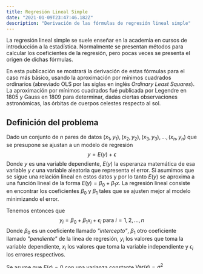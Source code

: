 ```yaml
---
title: Regresión Lineal Simple 
date: "2021-01-09T23:47:46.182Z"
description: "Derivación de las fórmulas de regresión lineal simple"
---
```

La regresión lineal simple se suele enseñar en la academia en cursos de introducción a la estadística.
Normalmente se presentan métodos para calcular los coeficientes de la regresión, pero pocas veces se presenta
el origen de dichas fórmulas.

En esta publicación se mostrará la derivación de estas fórmulas para el caso más básico, usando la aproximación
por mínimos cuadrados ordinarios (abreviado OLS por las siglas en inglés *Ordinary Least Squares*). 
La aproximación por mínimos cuadrados fué publicada por Legendre en 1805 y Gauss en 1809 para determinar, dadas
ciertas observaciones astronómicas, las órbitas de cuerpos celestes respecto al sol.

## Definición del problema

Dado un conjunto de $n$ pares de datos $(x_1,y_1),(x_2,y_2),(x_3,y_3),...,(x_n,y_n)$ que se presupone se ajustan a
un modelo de regresión
$$
y =  E(y) + \epsilon
$$
Donde $y$ es una variable dependiente, $E(y)$ la esperanza matemática de esa variable y $\epsilon$ una
variable aleatoria que representa el error. Si asumimos que se sigue una relación lineal en estos datos y por lo tanto
$E(y)$ se aproxima a una función lineal de la forma $E(y) = \beta_0 + \beta_1 x$. La regresión lineal consiste en
encontrar los coeficientes $\beta_0$ y $\beta_1$ tales que se ajusten mejor al modelo minimizando el error.

Tenemos entonces que
$$
y_i = \beta_0 + \beta_1 x_i + \epsilon_i \text{ para } i = 1,2,...,n
$$
Donde $\beta_0$ es un coeficiente llamado *"intercepto"*, $\beta_1$ otro coeficiente llamado *"pendiente"* de la
linea de regresión, $y_i$ los valores que toma la variable dependiente, $x_i$ los valores que toma la variable
independiente y $\epsilon_i$ los errores respectivos.

Se asume que $E(\epsilon) = 0$ con una varianza constante $\text{Var}(\epsilon)=\sigma^2$.
## Fórmulas para hayar los coeficientes
En la literatura se pueden encontrar las siguientes fórmulas para obtener los coeficientes aplicando 
minimos cuadrados ordinarios

$$
\boxed{
\begin{aligned}
\beta_1 &= \frac{\sum_{i=1}^{n}(x_i-\bar{x})(y_i-\bar{y})}{\sum_{i=1}^{n}(x_i-\bar{x})^2} \\
\beta_0 &= \bar{y}-\beta_1\bar{x}
\end{aligned}}
$$

donde $\bar{x}$ y $\bar{y}$, representan los promedios de $x_i$ y $y_i$ respectivamente, i.e.

$$
\bar{x} = \frac{\sum_{i=1}^{n}x_i}{n},\text{ }
\bar{y} = \frac{\sum_{i=1}^{n}y_i}{n} 
$$
## Derivación de las fórmulas
Existen diferentes maneras de llegar a este resultado. En este caso usaremos el cálculo y en otra publicación se
presentará una generalización usando el álgebra lineal.

Como estamos asumiendo que los datos se ajustan a un modelo de regresión tenemos que el error está dado por

$$
\epsilon = y - E(y)
$$

por simplicidad denotaremos a $\widehat{y} = E(y)$ por lo que $\epsilon = y-\widehat{y}$, es decir
$$
\epsilon_i = y_i - \widehat{y}_i = y_i - (\beta_0 + \beta_i x_i), \forall i \in \{1, ..., n\}
$$

Podríamos entonces tratar de hayar los valores de $\beta_0$ y $\beta_1$ que minimizen la suma de estos errores. Sin
embargo como el valor esperado de los errores es 0, i.e. $E(\epsilon_i)=0$ y $\text{Var}(\epsilon)=\sigma^2$, para
todo $i \in \{1,...,n\}$, los errores podrían tomar valores tanto negativos como postivos, por lo que
simplemente sumar no funcionaría. Podríamos en su lugar optar por minimizar la suma de los valores absolutos de estos
errores en su lugar, sin embargo, aún tendríamos problemas, ya que su manipulación algebráica se complicaría. Por
esta razón se opta mas bien por minimizar la suma de los cuadrados del error, a esto se le conoce como
*minimos cuadrados ordinarios* (en inglés *Ordinary Least Squeares* abreviado OLS) y se describe así

$$
\text{Encontrar }\underset{\beta_0,\beta_1}{\min} Q(\beta_0,\beta1), \text{ para }
\underset{\beta_0,\beta_1}{\min} Q(\beta_0,\beta1)
= \sum_{i=1}^{n}\epsilon_i^2 = \sum_{i=1}^{n}(y_i-\widehat{y}_i)^2
$$

Podemos entonces usar el [teorema de fermat para puntos estacionarios](https://en.wikipedia.org/w/index.php?title=Fermat's_theorem_(stationary_points)&oldid=980603861)
respecto de $\beta_0$ y $\beta_1$. Dicho teorema nos dice que si una funcion tiene un *extremum* local o punto crítico,
entonces ese punto se haya cuando la derivada de esa función es 0. Aunque no se demuestra en esta publicación, sabemos
que siempre existe solo un extremum y este es mínimo o *minimum* global para este problema, ya que este es un problema
de [optimización convexa](https://en.wikipedia.org/w/index.php?title=Convex_optimization&oldid=1000262013).
Por el momento se tendrá que asumir este hecho como verdadero, en una siguiente publicación compartiré la demostración.

Dado que $ \sum_{i=1}^{n}(y_i-\widehat{y}_i)^2 = \sum_{i=1}^{n}(y_i - \beta_0 - \beta_1 x)^2 $ usando el teorema de
fermat para puntos estacionarios para $\beta_0$ y $\beta_1$ respectivamente obtendremos los mínimos resolviendo el
sistema de ecuaciones

$$
\begin{aligned}
\frac{\partial}{\partial \beta_0} \sum_{i=1}^{n}(y_i - \beta_0 - \beta_1 x_i)^2 &= 0 \\
\frac{\partial}{\partial \beta_1} \sum_{i=1}^{n}(y_i - \beta_0 - \beta_1 x_i)^2 &= 0
\end{aligned}
$$

Dado que

$$
\begin{aligned}
\frac{\partial}{\partial \beta_0} \sum_{i=1}^{n}(y_i - \beta_0 - \beta_1 x_i)^2
&= \sum_{i=1}^{n} \frac{\partial}{\partial \beta_0}(y_i - \beta_0 - \beta_1 x_i)^2 \\
&= \sum_{i=1}^{n} 2(y_i-\beta_o - \beta_1 x_i)(-1) \\
&= -2 \sum_{i=1}^{n} (y_i-\beta_o - \beta_1 x_i) \\
\end{aligned}
$$

y que

$$
\begin{aligned}
\frac{\partial}{\partial \beta_1} \sum_{i=1}^{n}(y_i - \beta_0 - \beta_1 x_i)^2
&= \sum_{i=1}^{n} \frac{\partial}{\partial \beta_1}(y_i - \beta_0 - \beta_1 x_i)^2 \\
&= \sum_{i=1}^{n} 2(y_i-\beta_o - \beta_1 x_i)(-x_i) \\
&= -2 \sum_{i=1}^{n} x_i(y_i-\beta_o - \beta_1 x_i)
\end{aligned}
$$

El problema se reduce a resolver el sistema de ecuaciones

$$
\begin{aligned}
-2 \sum_{i=1}^{n} (y_i-\beta_o - \beta_1 x) &= 0 \\
-2 \sum_{i=1}^{n} x_i(y_i-\beta_o - \beta_1 x_i) &= 0
\end{aligned}
$$

Note que si en ambas ecuaciones dividimos ambas partes por $-2$ obtendríamos el sistema

$$
\begin{aligned}
\sum_{i=1}^{n} (y_i-\beta_o - \beta_1 x_i) &= 0 \\
\sum_{i=1}^{n} x_i(y_i-\beta_o - \beta_1 x_i) &= 0
\end{aligned}
$$

De la primera ecuación obtenemos
$$
\begin{aligned}
\sum_{i=1}^{n} (y_i-\beta_o - \beta_1 x_i) &= 0 \\
\sum_{i=1}^{n} y_i - \sum_{i=1}^{n} \beta_o - \sum_{i=1}^{n} \beta_1 x_i &= 0 \\
\sum_{i=1}^{n} y_i - \beta_o \sum_{i=1}^{n}(1)  - \beta_1 \sum_{i=1}^{n} x_i &= 0 \\
\sum_{i=1}^{n} y_i - n \beta_o  - \beta_1 \sum_{i=1}^{n} x_i &= 0 \\
\end{aligned}
$$
y resolviendo para $\beta_0$ obtenemos

$$
\begin{aligned}
\beta_0 &= \frac{\sum_{i=1}^{n} y_i - \beta_1 \sum_{i=1}^{n} x_i}{n} \\
\beta_0 &= \frac{\sum_{i=1}^{n} y_i}{n}- \beta_1 \frac{ \sum_{i=1}^{n} x_i}{n} \\
\beta_0 &= \bar{y} - \beta_1 \bar{x}\\
\end{aligned}
$$

Que es justamente la primera fórmula a la que queríamos llegar, hace falta la fórmula para $\beta_1$. De la
segunda ecuación del sistema de ecuaciones sustituyendo $\beta_0$ por $\bar{y} - \beta_1 \bar{x}$ obtenemos

$$
\begin{aligned}
\sum_{i=1}^{n} x_i(y_i-\beta_o - \beta_1 x_i) &= 0 \\
\sum_{i=1}^{n} x_i(y_i-(\bar{y} - \beta_1 \bar{x}) - \beta_1 x_i) &= 0 \\
\sum_{i=1}^{n} x_i(y_i- \bar{y} + \beta_1 \bar{x} - \beta_1 x_i) &= 0 \\
\sum_{i=1}^{n} x_i(y_i - \bar{y} - \beta_1 (x_i - \bar{x})) &= 0 \\
\sum_{i=1}^{n} x_i(y_i - \bar{y}) - \sum_{i=1}^{n} \beta_1 x_i (x_i - \bar{x}) &= 0 \\
\sum_{i=1}^{n} x_i(y_i - \bar{y}) - \beta_1 \sum_{i=1}^{n} x_i (x_i - \bar{x}) &= 0
\end{aligned}
$$
y resolviendo para $\beta_1$ obtenemos que
$$
\boxed{\beta_1 = \frac{\sum_{i=1}^{n} x_i(y_i - \bar{y})}{\sum_{i=1}^{n} x_i (x_i - \bar{x})}}
$$
Esta en efécto es una fórmula equivalente. Para demostrar esto vemos que solo hace falta comprobar que el numerador
es equivalente a $\sum_{i=1}^{n}(x_i-\bar{x})(y_i-\bar{y})$ y el denominador a $\sum_{i=1}^{n}(x_i-\bar{x})^2$
respectivamente.

Para el primer caso tenemos que
$$
\begin{aligned}
\sum_{i=1}^{n}(x_i-\bar{x})(y_i-\bar{y}) &=\sum_{i=1}^{n} (x_i(y_i-\bar{y})-\bar{x}(y_i-\bar{y})) \\
&= \sum_{i=1}^{n} x_i(y_i-\bar{y}) - \sum_{i=1}^{n} \bar{x}(y_i-\bar{y}) \\
&= \sum_{i=1}^{n} x_i(y_i-\bar{y}) - \bar{x} \sum_{i=1}^{n} (y_i-\bar{y}) \\
&= \sum_{i=1}^{n} x_i(y_i-\bar{y}) - \bar{x} (\sum_{i=1}^{n}y_i - \sum_{i=1}^{n}\bar{y}) \\
&= \sum_{i=1}^{n} x_i(y_i-\bar{y}) - \bar{x} (\sum_{i=1}^{n}y_i - \bar{y}\sum_{i=1}^{n}(1)) \\
&= \sum_{i=1}^{n} x_i(y_i-\bar{y}) - \bar{x} (\sum_{i=1}^{n}y_i - n \bar{y}) \\
&= \sum_{i=1}^{n} x_i(y_i-\bar{y}) - \bar{x} (\sum_{i=1}^{n}y_i - n \frac{\sum_{i=1}^{n}y_i}{n}) \\
&= \sum_{i=1}^{n} x_i(y_i-\bar{y}) - \bar{x} (\sum_{i=1}^{n}y_i - \sum_{i=1}^{n}y_i) \\
&= \sum_{i=1}^{n} x_i(y_i-\bar{y}) - \bar{x} (0) \\
&= \sum_{i=1}^{n} x_i(y_i-\bar{y})
\end{aligned}
$$
De igual manera tenemos que
$$
\begin{aligned}
\sum_{i=1}^{n}(x_i-\bar{x})^2 &= \sum_{i=1}^{n}(x_i-\bar{x})(x_i-\bar{x}) \\
&= \sum_{i=1}^{n}(x_i(x_i-\bar{x})-\bar{x}(x_i-\bar{x})) \\
&= \sum_{i=1}^{n}x_i(x_i-\bar{x})-\sum_{i=1}^{n}\bar{x}(x_i - \bar{x}) \\
&= \sum_{i=1}^{n}x_i(x_i-\bar{x})-\bar{x}\sum_{i=1}^{n}(x_i - \bar{x}) \\
&= \sum_{i=1}^{n}x_i(x_i-\bar{x})-\bar{x}(\sum_{i=1}^{n}x_i - \sum_{i=1}^{n}\bar{x}) \\
&= \sum_{i=1}^{n}x_i(x_i-\bar{x})-\bar{x}(\sum_{i=1}^{n}x_i - \bar{x}\sum_{i=1}^{n}(1)) \\
&= \sum_{i=1}^{n}x_i(x_i-\bar{x})-\bar{x}(\sum_{i=1}^{n}x_i - n\bar{x}) \\
&= \sum_{i=1}^{n}x_i(x_i-\bar{x})-\bar{x}(\sum_{i=1}^{n}x_i - n \frac{\sum_{i=1}^{n}x_i}{n}) \\
&= \sum_{i=1}^{n}x_i(x_i-\bar{x})-\bar{x}(\sum_{i=1}^{n}x_i - \sum_{i=1}^{n}x_i) \\
&= \sum_{i=1}^{n}x_i(x_i-\bar{x})-\bar{x}(0) \\
&= \sum_{i=1}^{n}x_i(x_i-\bar{x})
\end{aligned}
$$
De donde claramente tenemos que
$$
\boxed{
\begin{aligned}
\beta_1 &= \frac{\sum_{i=1}^{n}(x_i-\bar{x})(y_i-\bar{y})}{\sum_{i=1}^{n}(x_i-\bar{x})^2} \\
\beta_0 &= \bar{y}-\beta_1\bar{x}
\end{aligned}}
$$
que justamente son las fórmulas que queríamos encontrar. $\square$

## Referencias
- [Derivation of simple linear regression formula - Ivanky site](https://ivanky.wordpress.com/2018/05/20/derivation-of-simple-linear-regression-formula/)
- Linear Regression Analysis - Theory and Computing. Xin Yan, Xiao Gang Su
